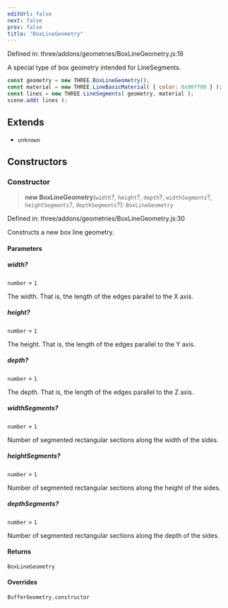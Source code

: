 ```yaml
---
editUrl: false
next: false
prev: false
title: "BoxLineGeometry"
---
```


Defined in: three/addons/geometries/BoxLineGeometry.js:18

A special type of box geometry intended for LineSegments.

```js
const geometry = new THREE.BoxLineGeometry();
const material = new THREE.LineBasicMaterial( { color: 0x00ff00 } );
const lines = new THREE.LineSegments( geometry, material );
scene.add( lines );
```

## Extends

- `unknown`

## Constructors

### Constructor

> **new BoxLineGeometry**(`width`?, `height`?, `depth`?, `widthSegments`?, `heightSegments`?, `depthSegments`?): `BoxLineGeometry`

Defined in: three/addons/geometries/BoxLineGeometry.js:30

Constructs a new box line geometry.

#### Parameters

##### width?

`number` = `1`

The width. That is, the length of the edges parallel to the X axis.

##### height?

`number` = `1`

The height. That is, the length of the edges parallel to the Y axis.

##### depth?

`number` = `1`

The depth. That is, the length of the edges parallel to the Z axis.

##### widthSegments?

`number` = `1`

Number of segmented rectangular sections along the width of the sides.

##### heightSegments?

`number` = `1`

Number of segmented rectangular sections along the height of the sides.

##### depthSegments?

`number` = `1`

Number of segmented rectangular sections along the depth of the sides.

#### Returns

`BoxLineGeometry`

#### Overrides

`BufferGeometry.constructor`
